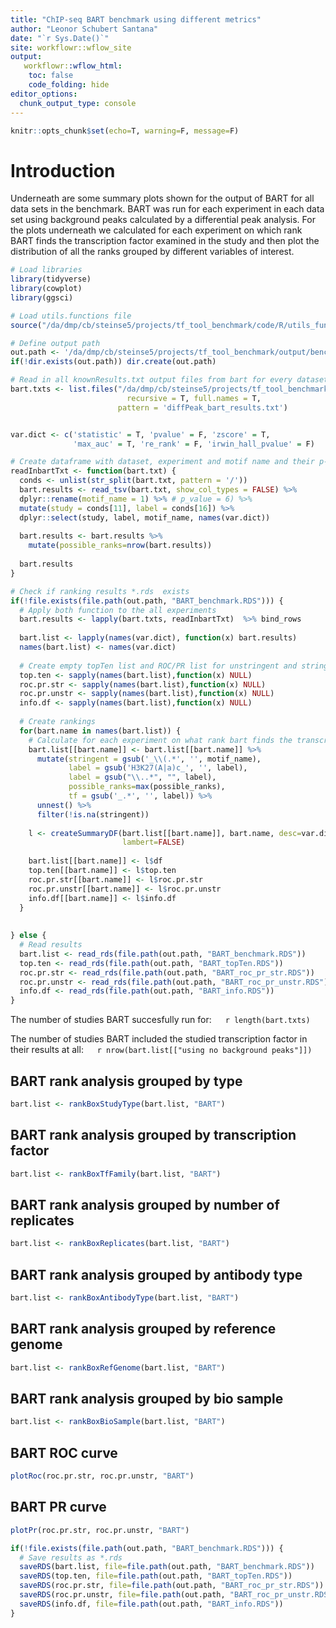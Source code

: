 ```yaml
---
title: "ChIP-seq BART benchmark using different metrics"
author: "Leonor Schubert Santana"
date: "`r Sys.Date()`" 
site: workflowr::wflow_site
output:
   workflowr::wflow_html:
    toc: false
    code_folding: hide
editor_options:
  chunk_output_type: console
---
```


```r
knitr::opts_chunk$set(echo=T, warning=F, message=F)
```

# Introduction

Underneath are some summary plots shown for the output of BART for all data sets in the benchmark. BART was run for each experiment in each data set using background peaks calculated by a differential peak analysis. For the plots underneath we calculated for each experiment on which rank BART finds the transcription factor examined in the study and then plot the distribution of all the ranks grouped by different variables of interest.

```r
# Load libraries
library(tidyverse)
library(cowplot)
library(ggsci)

# Load utils.functions file
source("/da/dmp/cb/steinse5/projects/tf_tool_benchmark/code/R/utils_functions.R")

# Define output path
out.path <- '/da/dmp/cb/steinse5/projects/tf_tool_benchmark/output/benchmark_data/chipseq_metrics/bart/'
if(!dir.exists(out.path)) dir.create(out.path)

# Read in all knownResults.txt output files from bart for every dataset
bart.txts <- list.files("/da/dmp/cb/steinse5/projects/tf_tool_benchmark/data/chipseq/",
                          recursive = T, full.names = T, 
                        pattern = 'diffPeak_bart_results.txt')


var.dict <- c('statistic' = T, 'pvalue' = F, 'zscore' = T,
              'max_auc' = T, 're_rank' = F, 'irwin_hall_pvalue' = F)

# Create dataframe with dataset, experiment and motif name and their p-value
readInbartTxt <- function(bart.txt) {
  conds <- unlist(str_split(bart.txt, pattern = '/'))
  bart.results <- read_tsv(bart.txt, show_col_types = FALSE) %>%
  dplyr::rename(motif_name = 1) %>% # p_value = 6) %>%
  mutate(study = conds[11], label = conds[16]) %>%
  dplyr::select(study, label, motif_name, names(var.dict))
  
  bart.results <- bart.results %>%
    mutate(possible_ranks=nrow(bart.results))
 
  bart.results
} 

# Check if ranking results *.rds  exists
if(!file.exists(file.path(out.path, "BART_benchmark.RDS"))) {
  # Apply both function to the all experiments
  bart.results <- lapply(bart.txts, readInbartTxt)  %>% bind_rows
  
  bart.list <- lapply(names(var.dict), function(x) bart.results) 
  names(bart.list) <- names(var.dict)
  
  # Create empty topTen list and ROC/PR list for unstringent and stringent and info
  top.ten <- sapply(names(bart.list),function(x) NULL)
  roc.pr.str <- sapply(names(bart.list),function(x) NULL)
  roc.pr.unstr <- sapply(names(bart.list),function(x) NULL)
  info.df <- sapply(names(bart.list),function(x) NULL)
  
  # Create rankings 
  for(bart.name in names(bart.list)) {
    # Calculate for each experiment on what rank bart finds the transcription factor examined in the study
    bart.list[[bart.name]] <- bart.list[[bart.name]] %>%
      mutate(stringent = gsub('_\\(.*', '', motif_name),
             label = gsub('H3K27(A|a)c_', '', label),
             label = gsub("\\..*", "", label),
             possible_ranks=max(possible_ranks),
             tf = gsub('_.*', '', label)) %>%
      unnest() %>%
      filter(!is.na(stringent))
    
    l <- createSummaryDF(bart.list[[bart.name]], bart.name, desc=var.dict[[bart.name]], 
                         lambert=FALSE)
    
    bart.list[[bart.name]] <- l$df
    top.ten[[bart.name]] <- l$top.ten
    roc.pr.str[[bart.name]] <- l$roc.pr.str
    roc.pr.unstr[[bart.name]] <- l$roc.pr.unstr
    info.df[[bart.name]] <- l$info.df
  }
  
  
} else {
  # Read results
  bart.list <- read_rds(file.path(out.path, "BART_benchmark.RDS"))
  top.ten <- read_rds(file.path(out.path, "BART_topTen.RDS"))
  roc.pr.str <- read_rds(file.path(out.path, "BART_roc_pr_str.RDS"))
  roc.pr.unstr <- read_rds(file.path(out.path, "BART_roc_pr_unstr.RDS"))
  info.df <- read_rds(file.path(out.path, "BART_info.RDS"))
}
```

The number of studies BART succesfully run for: &emsp; `r length(bart.txts)` \

The number of studies BART included the studied transcription factor in their results at all: &emsp; `r nrow(bart.list[["using no background peaks"]])`

## BART rank analysis grouped by type {.tabset}

```r
bart.list <- rankBoxStudyType(bart.list, "BART")
```

## BART rank analysis grouped by transcription factor {.tabset}

```r
bart.list <- rankBoxTfFamily(bart.list, "BART")
```

## BART rank analysis grouped by number of replicates {.tabset}

```r
bart.list <- rankBoxReplicates(bart.list, "BART")
```

## BART rank analysis grouped by antibody type {.tabset}

```r
bart.list <- rankBoxAntibodyType(bart.list, "BART")
```

## BART rank analysis grouped by reference genome {.tabset}

```r
bart.list <- rankBoxRefGenome(bart.list, "BART")
```

## BART rank analysis grouped by bio sample {.tabset}

```r
bart.list <- rankBoxBioSample(bart.list, "BART")
```

## BART ROC curve {.tabset}

```r
plotRoc(roc.pr.str, roc.pr.unstr, "BART")
```

## BART PR curve {.tabset}

```r
plotPr(roc.pr.str, roc.pr.unstr, "BART")
```

```r
if(!file.exists(file.path(out.path, "BART_benchmark.RDS"))) {
  # Save results as *.rds
  saveRDS(bart.list, file=file.path(out.path, "BART_benchmark.RDS"))
  saveRDS(top.ten, file=file.path(out.path, "BART_topTen.RDS"))
  saveRDS(roc.pr.str, file=file.path(out.path, "BART_roc_pr_str.RDS"))
  saveRDS(roc.pr.unstr, file=file.path(out.path, "BART_roc_pr_unstr.RDS"))
  saveRDS(info.df, file=file.path(out.path, "BART_info.RDS"))
}
```
